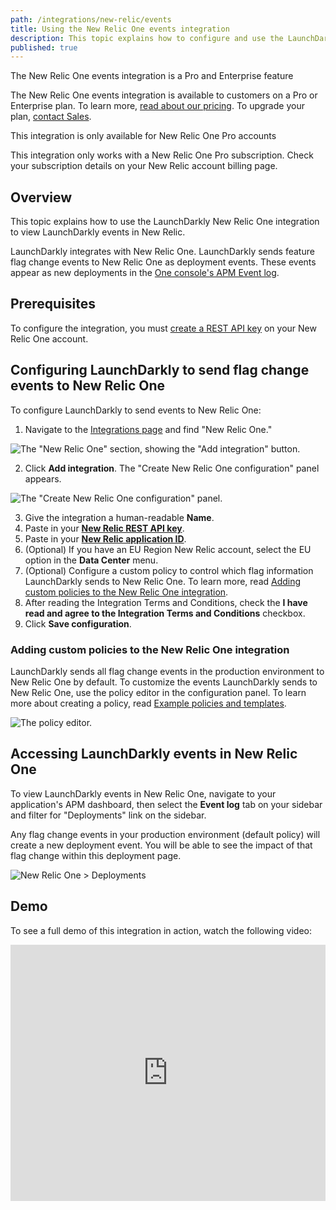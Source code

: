 ```yaml
---
path: /integrations/new-relic/events
title: Using the New Relic One events integration
description: This topic explains how to configure and use the LaunchDarkly New Relic One events integration.
published: true
---
```


<Callout intent="primary">
<CalloutTitle>The New Relic One events integration is a Pro and Enterprise feature</CalloutTitle>
<CalloutDescription>

The New Relic One events integration is available to customers on a Pro or Enterprise plan. To learn more, [read about our pricing](https://launchdarkly.com/pricing/). To upgrade your plan, [contact Sales](https://launchdarkly.com/contact-sales/).

</CalloutDescription>
</Callout>

<Callout intent="info">
<CalloutTitle>This integration is only available for New Relic One Pro accounts</CalloutTitle>
<CalloutDescription>

This integration only works with a New Relic One Pro subscription. Check your subscription details on your New Relic account billing page.

</CalloutDescription>
</Callout>

## Overview

This topic explains how to use the LaunchDarkly New Relic One integration to view LaunchDarkly events in New Relic.

LaunchDarkly integrates with New Relic One. LaunchDarkly sends feature flag change events to New Relic One as deployment events. These events appear as new deployments in the [One console's APM Event log](https://docs.newrelic.com/docs/apm/apm-ui-pages/events/deployments-page-view-impact-your-app-users/).

## Prerequisites

To configure the integration, you must [create a REST API key](https://docs.newrelic.com/docs/apis/intro-apis/new-relic-api-keys/) on your New Relic One account.

## Configuring LaunchDarkly to send flag change events to New Relic One

To configure LaunchDarkly to send events to New Relic One:

1. Navigate to the [Integrations page](https://app.launchdarkly.com/default/integrations) and find "New Relic One."

![The "New Relic One" section, showing the "Add integration" button.](new-relic-add-integration.png)

2. Click **Add integration**. The "Create New Relic One configuration" panel appears.

![The "Create New Relic One configuration" panel.](new-relic-integration-panel.png)

3. Give the integration a human-readable **Name**.
4. Paste in your [**New Relic REST API key**](https://docs.newrelic.com/docs/apis/intro-apis/new-relic-api-keys/).
5. Paste in your [**New Relic application ID**](https://docs.newrelic.com/docs/apis/rest-api-v2/get-started/get-app-other-ids-new-relic-one/).
6. (Optional) If you have an EU Region New Relic account, select the EU option in the **Data Center** menu.
7. (Optional) Configure a custom policy to control which flag information LaunchDarkly sends to New Relic One. To learn more, read [Adding custom policies to the New Relic One integration](#adding-custom-policies-to-the-new-relic-one-integration).
8. After reading the Integration Terms and Conditions, check the **I have read and agree to the Integration Terms and Conditions** checkbox.
9. Click **Save configuration**.

### Adding custom policies to the New Relic One integration

LaunchDarkly sends all flag change events in the production environment to New Relic One by default. To customize the events LaunchDarkly sends to New Relic One, use the policy editor in the configuration panel. To learn more about creating a policy, read [Example policies and templates](/home/members/example-policies).

![The policy editor.](new-relic-policy-editor.png)

## Accessing LaunchDarkly events in New Relic One

To view LaunchDarkly events in New Relic One, navigate to your application's APM dashboard, then select the **Event log** tab on your sidebar and filter for "Deployments" link on the sidebar.

Any flag change events in your production environment (default policy) will create a new deployment event. You will be able to see the impact of that flag change within this deployment page.

![New Relic One > Deployments](new-relic-view-events.png)

## Demo

To see a full demo of this integration in action, watch the following video:

<iframe width="100%" height="410" src="https://www.youtube.com/embed/j2meAZRiW_c?cc_load_policy=1" frameborder="0" allow="accelerometer; autoplay; encrypted-media; gyroscope; picture-in-picture" allowfullscreen style="margin-bottom:24px"></iframe>
